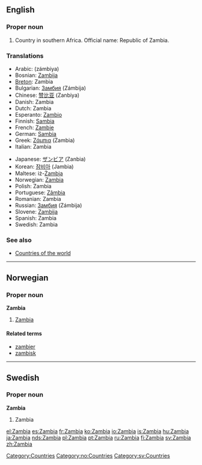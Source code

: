 ==English==

===Proper noun===
{{en-proper noun}}

# Country in southern Africa. Official name: Republic of Zambia.

===Translations===
{{top}}
*Arabic: {{ARchar|[[زامبيا]]}} (zámbiya) {{f}}
*Bosnian: [[Zambija]] {{f}}
*[[Breton]]: Zambia
*Bulgarian: [[Замбия]] (Zámbija) {{f}}
*Chinese: [[赞比亚]] (Zanbiya)
*Danish: Zambia
*Dutch: Zambia
*Esperanto: [[Zambio]]
*Finnish: [[Sambia]]
*French: [[Zambie]] {{f}}
*German: [[Sambia]]
*Greek: [[Ζάμπια]] (Zambia) {{f}}
*Italian: Zambia {{m}}
{{mid}}
*Japanese: [[ザンビア]] (Zanbia)
*Korean: [[잠비아]] (Jambia)
*Maltese: iż-[[Żambja]]
*Norwegian: [[#Norwegian|Zambia]]
*Polish: Zambia {{f}}
*Portuguese: [[Zâmbia]] {{f}}
*Romanian: Zambia {{f}}
*Russian: [[Замбия]] (Zámbija) {{f}}
*Slovene: [[Zambija]] {{f}}
*Spanish: Zambia {{f}}
*Swedish: Zambia
{{bottom}}

===See also===
* [[Countries of the world]]

[[Category:Countries]]

----

==Norwegian==
===Proper noun===
[[Category:no:Countries]]
'''Zambia'''
#[[#English|Zambia]]
====Related terms====
*[[zambier]]
*[[zambisk]]

----
==Swedish==
===Proper noun===
'''Zambia'''
#Zambia

[[Category:sv:Countries]]

[[el:Zambia]]
[[es:Zambia]]
[[fr:Zambia]]
[[ko:Zambia]]
[[io:Zambia]]
[[is:Zambia]]
[[hu:Zambia]]
[[ja:Zambia]]
[[nds:Zambia]]
[[pl:Zambia]]
[[pt:Zambia]]
[[ru:Zambia]]
[[fi:Zambia]]
[[sv:Zambia]]
[[zh:Zambia]]